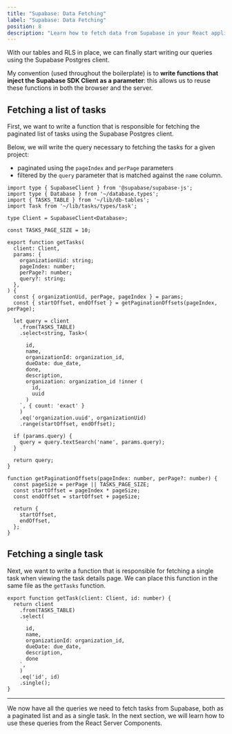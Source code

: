 ```yaml
---
title: "Supabase: Data Fetching"
label: "Supabase: Data Fetching"
position: 8
description: "Learn how to fetch data from Supabase in your React applications."
---
```


With our tables and RLS in place, we can finally start writing our queries
using the Supabase Postgres client.

My convention (used throughout the boilerplate) is to **write
functions that inject the Supabase SDK Client as a parameter**: this allows us to
reuse these functions in both the browser and the server.

## Fetching a list of tasks

First, we want to write a function that is responsible for fetching the
paginated list of tasks using the Supabase Postgres client.

Below, we will write the query necessary to fetching the tasks for a given project:

- paginated using the `pageIndex` and `perPage` parameters
- filtered by the `query` parameter that is matched against the `name` column.

```tsx title="lib/tasks/queries.ts"
import type { SupabaseClient } from '@supabase/supabase-js';
import type { Database } from '~/database.types';
import { TASKS_TABLE } from '~/lib/db-tables';
import Task from '~/lib/tasks/types/task';

type Client = SupabaseClient<Database>;

const TASKS_PAGE_SIZE = 10;

export function getTasks(
  client: Client,
  params: {
    organizationUid: string;
    pageIndex: number;
    perPage?: number;
    query?: string;
  },
) {
  const { organizationUid, perPage, pageIndex } = params;
  const { startOffset, endOffset } = getPaginationOffsets(pageIndex, perPage);

  let query = client
    .from(TASKS_TABLE)
    .select<string, Task>(
      `
      id,
      name,
      organizationId: organization_id,
      dueDate: due_date,
      done,
      description,
      organization: organization_id !inner (
        id,
        uuid
      )
    `, { count: 'exact' }
    )
    .eq('organization.uuid', organizationUid)
    .range(startOffset, endOffset);

  if (params.query) {
    query = query.textSearch('name', params.query);
  }

  return query;
}

function getPaginationOffsets(pageIndex: number, perPage?: number) {
  const pageSize = perPage || TASKS_PAGE_SIZE;
  const startOffset = pageIndex * pageSize;
  const endOffset = startOffset + pageSize;

  return {
    startOffset,
    endOffset,
  };
}
```

## Fetching a single task

Next, we want to write a function that is responsible for fetching a single task when viewing the task details page. We can place this function in the same file as the `getTasks` function.

```tsx title="lib/tasks/queries.ts"
export function getTask(client: Client, id: number) {
  return client
    .from(TASKS_TABLE)
    .select(
      `
      id,
      name,
      organizationId: organization_id,
      dueDate: due_date,
      description,
      done
    `,
    )
    .eq('id', id)
    .single();
}
```

---

We now have all the queries we need to fetch tasks from Supabase, both as a paginated list and as a single task. In the next section, we will learn how to use these queries from the React Server Components.